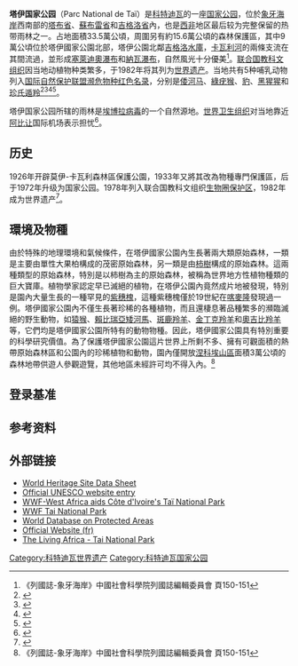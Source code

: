 {{世界遺産概要表
|site_img = File:Tai national park Ivory Coast.PNG|miniatur|Lage des Nationalpark Taï in der Elfenbeinküste
|site_img_capt = 塔伊國家公園位置
|site_img_width = 
|zh_name = 塔伊国家公园
|en_name = Taï National Park
|fr_name = Parc national de Taï
| country = {{CIV}}
| Region = 非洲
|area = 3300km<sup>2</sup>
|criterion_c = 
|criterion_n =(vii)(x)
|rg_year = 1982年
|ex_rg_year =
|remarks = 
|iucn = 
|ID=195
|org url = 195
|map_img =
|map_img_width = 275px
|}}
{{Infobox Protected area 
| name = 塔伊国家公园
| iucn_category = II
| photo = 
| photo_caption = 
| location = 科特迪瓦
| nearest_city = 
| lat_d = 5
| lat_m = 45
| lat_s = 0
| lat_NS = N 
| long_d = 7
| long_m = 07
| long_s = 0
| long_EW = W 
| area = 3300 km²
| established = 1972年8月28日
| visitation_num = 
| visitation_year = 
| governing_body = 
}}

'''塔伊国家公园'''（Parc National de Taï）是[[科特迪瓦|科特迪瓦]]的一座[[国家公园|国家公园]]，位於[[象牙海岸|象牙海岸]]西南部的[[塔布省|塔布省]]、[[蘇布雷省|蘇布雷省]]和[[吉格洛省|吉格洛省]]內，也是[[西非|西非]]地区最后较为完整保留的热带雨林之一。占地面積33.5萬公頃，周圍另有約15.6萬公頃的森林保護區，其中9萬公頃位於塔伊國家公園北部，塔伊公園北鄰[[吉格洛水庫|吉格洛水庫]]，[[卡瓦利河|卡瓦利河]]的兩條支流在其間流過，並形成[[塞萊迪奧瀑布|塞萊迪奧瀑布]]和[[納瓦瀑布|納瓦瀑布]]，自然風光十分優美<ref name=book1>《列國誌-象牙海岸》中國社會科學院列國誌編輯委員會 頁150-151</ref>。[[联合国教科文组织|联合国教科文组织]]因当地动植物种类繁多，于1982年将其列为[[世界遗产|世界遗产]]。当地共有5种哺乳动物列入[[IUCN紅色名錄|国际自然保护联盟濒危物种红色名录]]，分别是[[倭河马|倭河马]]、[[綠疣猴|綠疣猴]]、[[豹|豹]]、[[黑猩猩|黑猩猩]]和[[珍氏遁羚|珍氏遁羚]]<ref>{{cite book |last=McGraw |first=William Scott |coauthors=Klaus Zuberbühler, Ronald Noë |title=Monkeys of the Tai Forest: An African Primate Community |year=2007 |publisher=[[Cambridge_University_Press|Cambridge University Press]] |isbn=0521816335 |pages=14–16}}</ref><ref>{{cite web |url=http://www.iucnredlist.org/search/details.php/10032/summ |title=Hexaprotodon liberiensis - Endangered |work=IUCN Red List of Endangered Species |accessdate=2008-03-14 |archive-date=2008-06-28 |archive-url=https://web.archive.org/web/20080628232147/http://www.iucnredlist.org/search/details.php/10032/summ |dead-url=no }}</ref><ref>{{cite web |url=http://www.iucnredlist.org/search/details.php/15933/summ |title=Pan troglodytes – Endangered |work=IUCN Red List of Endangered Species |accessdate=2008-03-14 |archive-date=2008-07-04 |archive-url=https://web.archive.org/web/20080704194403/http://www.iucnredlist.org/search/details.php/15933/summ |dead-url=no }}</ref><ref>{{cite web |url=http://whc.unesco.org/archive/advisory_body_evaluation/195.pdf |title=Advisory Body Evaluation |publisher=[[UNESCO|UNESCO]] |format=PDF |accessdate=2008-03-14 |archive-date=2016-03-04 |archive-url=https://web.archive.org/web/20160304031141/http://whc.unesco.org/archive/advisory_body_evaluation/195.pdf |dead-url=no }}</ref>。

塔伊国家公园所辖的雨林是[[埃博拉病毒|埃博拉病毒]]的一个自然源地。[[世界卫生组织|世界卫生组织]]对当地靠近[[阿比让|阿比让]]国际机场表示担忧<ref>{{cite news |last=French |first=Howard W. |title=Hunt for the Creature That Ebola Calls Home |url=http://query.nytimes.com/gst/fullpage.html?res=9803E3D7153DF937A15752C1A960958260 |work=[[The_New_York_Times|The New York Times]] |date=November 24, 1996 |accessdate=2008-03-14}}</ref>。

== 历史 ==
1926年开辟莫伊-卡瓦利森林區保護公園，1933年又將其改為物種專門保護區，后于1972年升级为国家公园。1978年列入联合国教科文组织[[生物圈保护区|生物圈保护区]]，1982年成为世界遗产<ref>{{cite news|last=Djangrang |first=Nimrod Bena |title=Tai National Park - Cote d'Ivoire, West Africa - Column |url=http://findarticles.com/p/articles/mi_m1310/is_1996_Dec/ai_19090936 |work=UNESCO Courier |date=December 1996 |accessdate=2008-02-26 |archiveurl=https://archive.is/20120708130526/http://findarticles.com/p/articles/mi_m1310/is_1996_Dec/ai_19090936/ |archivedate=2012-07-08 |deadurl=yes }}</ref>。

== 環境及物種 ==
由於特殊的地理環境和氣候條件，在塔伊國家公園內生長著兩大類原始森林，一類是主要由單性大果柏構成的茂密原始森林，另一類是由[[柿樹|柿樹]]構成的原始森林。這兩種類型的原始森林，特別是以柿樹為主的原始森林，被稱為世界地方性植物種類的巨大寶庫。植物學家認定早已滅絕的植物，在塔伊公園內竟然成片地被發現，特別是園內大量生長的一種罕見的[[紫穗槐|紫穗槐]]，這種紫穗槐僅於19世紀在[[喀麥隆|喀麥隆]]發現過一例。塔伊國家公園內不僅生長著珍稀的各種植物，而且還棲息著品種繁多的瀕臨滅絕的野生動物，如[[猿猴|猿猴]]、[[賴比瑞亞矮河馬|賴比瑞亞矮河馬]]、[[斑鹿羚羊|斑鹿羚羊]]、[[金丁克羚羊|金丁克羚羊]]和[[奧吉比羚羊|奧吉比羚羊]]等，它們均是塔伊國家公園所特有的動物物種。因此，塔伊國家公園具有特別重要的科學研究價值。為了保護塔伊國家公園這片世界上所剩不多、擁有可觀面積的熱帶原始森林區和公園內的珍稀植物和動物，園內僅開放[[涅科埃山區|涅科埃山區]]面積3萬公頃的森林地帶供遊人參觀遊覽，其他地區未經許可均不得入內。<ref name=book1>《列國誌-象牙海岸》中國社會科學院列國誌編輯委員會 頁150-151</ref>

== 登录基准 ==
{{世界遗产基准|7|10}}

== 参考资料 ==
{{reflist}}

== 外部链接 ==
* [https://web.archive.org/web/19970710090336/http://www.wcmc.org.uk/protected_areas/data/wh/tai.html World Heritage Site Data Sheet]
* [http://whc.unesco.org/en/list/195 Official UNESCO website entry] {{Wayback|url=http://whc.unesco.org/en/list/195 |date=20181224215013 }}
* [http://www.panda.org/wwf_news/?15037/WWF-West-Africa-aids-Cote-dIvoires-Tai-National-Park WWF-West Africa aids Côte d'Ivoire's Taï National Park]
* [http://www.panda.org/about_our_earth/about_forests/index.cfm?uGlobalSearch=%22tai+national+park%22&x=16&y=15 WWF Tai National Park]{{dead link|date=2018年2月 |bot=InternetArchiveBot |fix-attempted=yes }}
* [https://web.archive.org/web/20100517132517/http://sea.unep-wcmc.org/wdbpa/sitedetails.cfm?siteid=721&level=nat World Database on Protected Areas]
* [http://www.parc-national-de-tai.org/fr/start_fr.htm Official Website (fr)] {{Wayback|url=http://www.parc-national-de-tai.org/fr/start_fr.htm |date=20201201000610 }}
* [http://library.thinkquest.org/16645/national_parks/ci_tnp.shtml The Living Africa - Tai National Park] {{Wayback|url=http://library.thinkquest.org/16645/national_parks/ci_tnp.shtml |date=20121019220710 }}

{{科特迪瓦世界遗产}}

{{Authority control}}
{{DEFAULTSORT:T}}
[[Category:科特迪瓦世界遗产|Category:科特迪瓦世界遗产]]
[[Category:科特迪瓦国家公园|Category:科特迪瓦国家公园]]